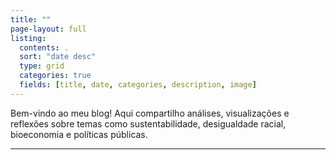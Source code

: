 ```yaml
---
title: ""
page-layout: full
listing:
  contents: .
  sort: "date desc"
  type: grid
  categories: true
  fields: [title, date, categories, description, image]
---
```



Bem-vindo ao meu blog! Aqui compartilho análises, visualizações e reflexões sobre temas como sustentabilidade, desigualdade racial, bioeconomia e políticas públicas.


---
